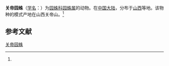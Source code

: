 {{Speciesbox
| name = 关帝园蛛
| status = 
| status_system = 
| image = 
| genus = Araneus
| species = guandishanensis
| authority = (Zhu et al., 1988)<ref name='id13504'>{{cite web| url =http://www.bioinfo.cn/db05/BjdwSpecies.php?action=view&id=13504| title =关帝园蛛| work =《中国动物物种编目数据库》| publisher =中国科学院微生物研究所| author =中国科学院动物研究所| accessdate =2009-04-28| deadurl =yes| archiveurl =https://web.archive.org/web/20160305080806/http://www.bioinfo.cn/db05/BjdwSpecies.php?action=view&id=13504| archivedate =2016-03-05}}</ref>
}}

'''关帝园蛛'''（[[学名|学名]]：{{lang|la|''Araneus guandishanensis''}}）为[[园蛛科|园蛛科]][[园蛛属|园蛛属]]的动物。在[[中国大陆|中国大陆]]，分布于[[山西|山西]]等地。该物种的模式产地在山西关帝山。<ref name='id13504'/>

== 参考文献 ==
{{reflist}}

{{Wikispecies|Araneus guandishanensis}}
{{Taxonbar|from=Q2915891}}

[[Category:园蛛属|关帝园蛛]]


{{蜘蛛小作品}}